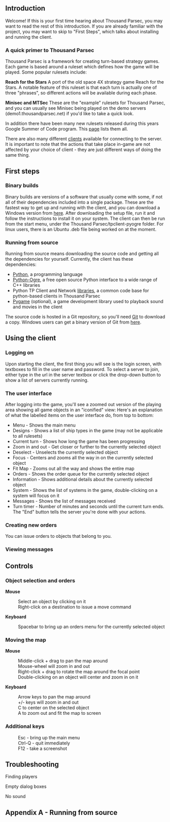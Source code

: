 == Introduction ==
Welcome! If this is your first time hearing about Thousand Parsec, you may want to read the rest of this introduction. If you are already familiar with the project, you may want to skip to "First Steps", which talks about installing and running the client.

=== A quick primer to Thousand Parsec ===
Thousand Parsec is a framework for creating turn-based strategy games. Each game is based around a ruleset which defines how the game will be played. Some popular rulesets include:

'''Reach for the Stars'''
A port of the old space 4X strategy game Reach for the Stars. A notable feature of this ruleset is that each turn is actually one of three "phrases", so different actions will be available during each phase.

'''Minisec and MTSec'''
These are the "example" rulesets for Thousand Parsec, and you can usually see Minisec being played on the demo servers (demo1.thousandparsec.net) if you'd like to take a quick look.

In addition there have been many new rulesets released during this years Google Summer of Code program. This [[Rulesets|page]] lists them all.

There are also many different [[Clients|clients]] available for connecting to the server. It is important to note that the actions that take place in-game are not affected by your choice of client - they are just different ways of doing the same thing.

== First steps ==
=== Binary builds ===
Binary builds are versions of a software that usually come with some, if not all of their dependencies included into a single package. These are the fastest way to get up and running with the client, and you can download a Windows version from [http://www.thousandparsec.net/%7Ejmtan/ here]. After downloading the setup file, run it and follow the instructions to install it on your system. The client can then be run from the start menu, under the Thousand Parsec/tpclient-pyogre folder. For linux users, there is an Ubuntu .deb file being worked on at the moment.

=== Running from source ===
Running from source means downloading the source code and getting all the dependencies for yourself. Currently, the client has these dependencies:

* [http://www.python.org/ Python], a programming language
* [http://python-ogre.org/ Python-Ogre], a free open source Python interface to a wide range of C++ libraries
* Python TP Client and Network [http://www.thousandparsec.net/tp/downloads.php libraries], a common code base for python-based clients in Thousand Parsec
* [http://www.pygame.org/ Pygame] (optional), a game development library used to playback sound and movies in the client

The source code is hosted in a Git repository, so you'll need [http://git.or.cz/ Git] to download a copy. Windows users can get a binary version of Git from [http://code.google.com/p/msysgit/downloads/list here].

== Using the client ==
=== Logging on ===
Upon starting the client, the first thing you will see is the login screen, with textboxes to fill in the user name and password. To select a server to join, either type in the url in the server textbox or click the drop-down button to show a list of servers currently running.

=== The user interface ===
After logging into the game, you'll see a zoomed out version of the playing area showing all game objects in an "iconified" view:
Here's an explanation of what the labelled items on the user interface do, from top to bottom:
* Menu - Shows the main menu
* Designs - Shows a list of ship types in the game (may not be applicable to all rulesets)
* Current turn - Shows how long the game has been progressing
* Zoom in and out - Get closer or further to the currently selected object
* Deselect - Unselects the currently selected object
* Focus - Centers and zooms all the way in on the currently selected object
* Fit Map - Zooms out all the way and shows the entire map
* Orders - Shows the order queue for the currently selected object
* Information - Shows additional details about the currently selected object
* System - Shows the list of systems in the game, double-clicking on a system will focus on it
* Messages - Shows the list of messages received
* Turn timer - Number of minutes and seconds until the current turn ends. The "End" button tells the server you're done with your actions.

=== Creating new orders ===
You can issue orders to objects that belong to you.

=== Viewing messages ===

== Controls ==
=== Object selection and orders ===
'''Mouse'''
:Select an object by clicking on it
:Right-click on a destination to issue a move command

'''Keyboard'''
:Spacebar to bring up an orders menu for the currently selected object


=== Moving the map ===
'''Mouse'''
:Middle-click + drag to pan the map around
:Mouse-wheel will zoom in and out
:Right-click + drag to rotate the map around the focal point
:Double-clicking on an object will center and zoom in on it

'''Keyboard'''
:Arrow keys to pan the map around
:+/- keys will zoom in and out
:C to center on the selected object
:A to zoom out and fit the map to screen


=== Additional keys ===
:Esc - bring up the main menu
:Ctrl-Q - quit immediately
:F12 - take a screenshot

== Troubleshooting ==
Finding players

Empty dialog boxes

No sound


== Appendix A - Running from source ==